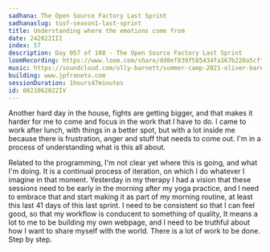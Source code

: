 ```yaml
---
sadhana: The Open Source Factory Last Sprint
sadhanaslug: tosf-season1-last-sprint
title: Understanding where the emotions come from
date: 242022III
index: 57
description: Day 057 of 108 - The Open Source Factory Last Sprint
loomRecording: https://www.loom.com/share/dd0ef839f585434fa167b220a5cff4bd
music: https://soundcloud.com/olly-barnett/summer-camp-2021-oliver-barnett
building: www.jpfraneto.com
sessionDuration: 1hours47minutes
id: 0821062022IV
---
```


Another hard day in the house, fights are getting bigger, and that makes it harder for me to come and focus in the work that I have to do. I came to work after lunch, with things in a better spot, but with a lot inside me because there is frustration, anger and stuff that needs to come out. I'm in a process of understanding what is this all about.

Related to the programming, I'm not clear yet where this is going, and what I'm doing. It is a continual process of iteration, on which I do whatever I imagine in that moment. Yesterday in my therapy I had a vision that these sessions need to be early in the morning after my yoga practice, and I need to embrace that and start making it as part of my morning routine, at least this last 41 days of this last sprint. I need to be consistent so that I can feel good, so that my workflow is conducent to something of quality,
It means a lot to me to be building my own webpage, and I need to be truthful about how I want to share myself with the world. There is a lot of work to be done. Step by step.
